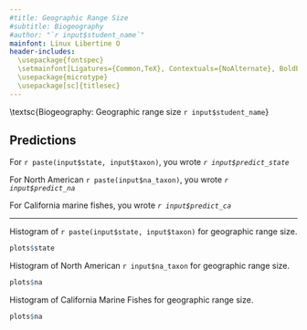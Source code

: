 ```yaml
---
#title: Geographic Range Size
#subtitle: Biogeography
#author: "`r input$student_name`"
mainfont: Linux Libertine O
header-includes:
  \usepackage{fontspec}
  \setmainfont[Ligatures={Common,TeX}, Contextuals={NoAlternate}, BoldFont={* Bold}, ItalicFont={* Italic}, Numbers={OldStyle}]{Linux Libertine O}
  \usepackage{microtype}
  \usepackage[sc]{titlesec}
---
```

\textsc{Biogeography: Geographic range size \hfill `r input$student_name`}

## Predictions

For `r paste(input$state, input$taxon)`, you wrote *`r input$predict_state`*

For North American `r paste(input$na_taxon)`, you wrote *`r input$predict_na`*

For California marine fishes, you wrote *`r input$predict_ca`*

***

Histogram of `r paste(input$state, input$taxon)` for geographic range size.

```r
plots$state
```

Histogram of North American `r input$na_taxon` for geographic range size.

```r
plots$na
```

Histogram of California Marine Fishes for geographic range size.

```r
plots$na
```

